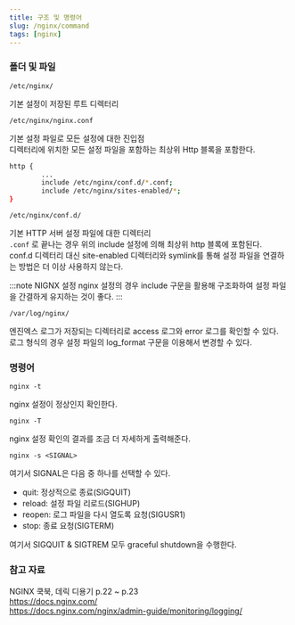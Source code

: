 ```yaml
---
title: 구조 및 명령어
slug: /nginx/command
tags: [nginx]
---
```


### 폴더 및 파일

`/etc/nginx/`

기본 설정이 저장된 루트 디렉터리

`/etc/nginx/nginx.conf`

기본 설정 파일로 모든 설정에 대한 진입점  
디렉터리에 위치한 모든 설정 파일을 포함하는 최상위 Http 블록을 포함한다.  

```bash title="nginx에 포함된 설정 파일 포함 include 구문"
http {
        ...
        include /etc/nginx/conf.d/*.conf;
        include /etc/nginx/sites-enabled/*;
}
```

`/etc/nginx/conf.d/`

기본 HTTP 서버 설정 파일에 대한 디렉터리  
`.conf` 로 끝나는 경우 위의 include 설정에 의해 최상위 http 블록에 포함된다.  
conf.d 디렉터리 대신 site-enabled 디렉터리와 symlink를 통해 설정 파일을 연결하는 방법은 더 이상 사용하지 않는다.  

:::note NIGNX 설정
nginx 설정의 경우 include 구문을 활용해 구조화하여 설정 파일을 간결하게 유지하는 것이 좋다.
:::

`/var/log/nginx/`

엔진엑스 로그가 저장되는 디렉터리로 access 로그와 error 로그를 확인할 수 있다.  
로그 형식의 경우 설정 파일의 log_format 구문을 이용해서 변경할 수 있다.  

### 명령어

`nginx -t`

nginx 설정이 정상인지 확인한다.  

`nginx -T`  

nginx 설정 확인의 결과를 조금 더 자세하게 출력해준다.  

`nginx -s <SIGNAL>`

여기서 SIGNAL은 다음 중 하나를 선택할 수 있다.

- quit: 정상적으로 종료(SIGQUIT)
- reload: 설정 파일 리로드(SIGHUP)
- reopen: 로그 파일을 다시 열도록 요청(SIGUSR1)
- stop: 종료 요청(SIGTERM)

여기서 SIGQUIT & SIGTREM 모두 graceful shutdown을 수행한다.

### 참고 자료

NGINX 쿡북, 데릭 디용기 p.22 ~ p.23  
https://docs.nginx.com/  
https://docs.nginx.com/nginx/admin-guide/monitoring/logging/

